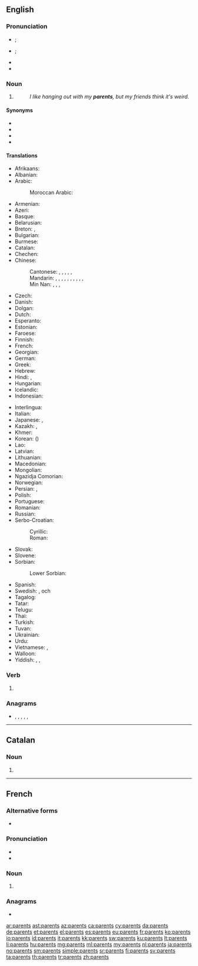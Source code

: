 ==English==

===Pronunciation===
* {{a|GenAm}} {{IPA|/ˈpɛɹənts/|/ˈpæɹənts/|lang=en}}; {{enPR|pârʹ-ənts|părʹ-ənts}}
* {{a|RP}} {{IPA|/ˈpɛəɹənts/|lang=en}}; {{enPR|pârʹ-ənts}}
* {{audio|en-us-parents.ogg|Audio (US)|lang=en}}
* {{audio|En-uk-parents.ogg|Audio (UK)|lang=en}}

===Noun===
{{head|en|noun plural form}}

# {{plural of|parent|lang=en}}
#: ''I like hanging out with my '''parents''', but my friends think it's weird.''

====Synonyms====
* {{l|en|folks}}
* {{l|en|parentals}}
* {{l|en|old fogies}}
* {{l|en|'rents}}

====Translations====
{{trans-top|one's mother and father}}
* Afrikaans: {{t|af|ouers|p}}
* Albanian: {{t+|sq|prind|m-p|alt=prindër}}
* Arabic: {{t|ar|وَالِدَيْن|m-p}} {{qualifier|dual}}
*: Moroccan Arabic: {{t|ary|والْدين|m|tr=wældin}}
* Armenian: {{t+|hy|ծնող|alt=ծնողներ|sc=Armn}}
* Azeri: {{t+|az|valideyn|p}}
* Basque: {{t+|eu|guraso}}
* Belarusian: {{t|be|бацька|m-p|alt=бацькі́}}
* Breton: {{t+|br|tud|p}}, {{t+|br|kerent|p}}
* Bulgarian: {{t+|bg|родител|m-p|alt=роди́тели|sc=Cyrl}}
* Burmese: {{t+|my|မိဘ|sc=Mymr}}
* Catalan: {{t+|ca|pares|m-p}}
* Chechen: {{t-needed|ce}}
* Chinese:
*: Cantonese: {{t|yue|父母|tr=fu6 mou5|sc=Hani}}, {{t|yue|雙親|sc=Hani}}, {{t|yue|双亲|tr=soeng1 can1|sc=Hani}}, {{t|yue|爹娘|tr=de1 noeng4|sc=Hani}}, {{t|yue|爺娘|sc=Hani}}, {{t|yue|爷娘|tr=je4 noeng4|sc=Hani}} {{qualifier|archaic}}
*: Mandarin: {{t+|cmn|父母|tr=fùmǔ|sc=Hani}}, {{t+|cmn|爸媽|sc=Hani}}, {{t|cmn|爸妈|tr=bàmā|sc=Hani}}, {{t|cmn|雙親|sc=Hani}}, {{t+|cmn|双亲|tr=shuāngqīn|sc=Hani}}, {{t+|cmn|怙恃|tr=hùshì|sc=Hani}} {{qualifier|classical}}, {{t+|cmn|爹娘|tr=diēniáng|sc=Hani}}, {{t|cmn|爺娘|sc=Hani}}, {{t|cmn|爷娘|tr=yéniáng|sc=Hani}} {{qualifier|archaic}}, {{t+|cmn|爹媽|sc=Hani}}, {{t+|cmn|爹妈|tr=diēmā|sc=Hani}}
*: Min Nan: {{t+|nan|爸母|tr=pē-bú|sc=Hani}}, {{t+|nan|父母|tr=hū-bió|sc=Hani}}, {{t+|nan|雙親|sc=Hani}}, {{t|nan|双亲|tr=siang-chhin|sc=Hani}}
* Czech: {{t|cs|rodiče|p}}
* Danish: {{t+|da|forældre|c-p}}
* Dolgan: {{t|dlg|төрөппүттэр|tr=töröppütter}}
* Dutch: {{t+|nl|ouders|m-p}}
* Esperanto: {{t|eo|gepatroj|p}}
* Estonian: {{t+|et|vanemad}}
* Faroese: {{t|fo|foreldur|n-p}}
* Finnish: {{t+|fi|vanhemmat|p}}
* French: {{t+|fr|parents|m-p}}
* Georgian: {{t|ka|მშობლები|sc=Geor}}
* German: {{t+|de|Eltern|p}}
* Greek: {{t+|el|γονέας|m-p|alt=γονείς|sc=Grek}}
* Hebrew: {{t|he|הורים|m-p}}
* Hindi: {{t|hi|माता-पिता|p|tr=mātā-pitā|sc=Deva}}, {{t|hi|मां-बाप|p|tr=mā̃-bāp|sc=Deva}}
* Hungarian: {{t+|hu|szülők|p}}
* Icelandic: {{t+|is|foreldrar|m-p}}
* Indonesian: {{t+|id|orangtua}}
{{trans-mid}}
* Interlingua: {{t|ia|parentes}}
* Italian: {{t+|it|genitori|m-p}}
* Japanese: {{t+|ja|両親|tr=りょうしん, ryōshin|sc=Jpan}}, {{t+|ja|父母|tr=ふぼ, fubo|sc=Jpan}}
* Kazakh: {{t+|kk|ата-ана|sc=Cyrl}}, {{t|kk|әке-шеше|sc=Cyrl}}
* Khmer: {{t|km|ឪពុកម្ដាយ|tr=əv puk mdaay|sc=Khmr}}
* Korean: {{t+|ko|부모|sc=Kore}} ({{t+|ko|父母|sc=Kore}})
* Lao: {{t|lo|ພໍ່ແມ່|sc=Laoo}}
* Latvian: {{t|lv|vecāki|m-p}}
* Lithuanian: {{t+|lt|tėvai|m-p}}
* Macedonian: {{t|mk|родител|m-p|alt=родители|sc=Cyrl}}
* Mongolian: {{t|mn|эцэг эх|sc=Cyrl}}
* Ngazidja Comorian: {{t|zdj|wazee|c2}}
* Norwegian: {{t+|no|foreldre|p}}
* Persian: {{t|fa|[[پدر]] [[و]] [[مادر]]|tr=pedar va mâdar|sc=fa-Arab}}, {{t+|fa|والدین|tr=vâlideyn|sc=fa-Arab}}
* Polish: {{t+|pl|rodzice|p}}
* Portuguese: {{t+|pt|pais|m-p}}
* Romanian: {{t+|ro|părinte|m-p|alt=părinți}}
* Russian: {{t+|ru|родитель|alt=роди́тели|m-p}}
* Serbo-Croatian:
*: Cyrillic: {{t|sh|родитељ|p|alt=родитељи}}
*: Roman: {{t+|sh|roditelj|p|alt=roditelji}}
* Slovak: {{t+|sk|rodič|m-p|alt=rodičia}}
* Slovene: {{t|sl|starš|m-p|alt=starši}}
* Sorbian:
*: Lower Sorbian: {{t|dsb|starjejšej|d}}
* Spanish: {{t+|es|padres|m-p}}
* Swedish: {{t+|sv|förälder|alt=föräldrar|p}}, {{t+|sv|mor}} och {{t+|sv|far}}
* Tagalog: {{t+|tl|magulang}}
* Tatar: {{t+|tt|ата-ана|sc=Cyrl}}
* Telugu: {{t+|te|తల్లిదండ్రులు}}
* Thai: {{t|th|พ่อแม่|tr=pôr mâe|sc=Thai}}
* Turkish: {{t+|tr|ebeveyn}}
* Tuvan: {{t|tyv|ада-ие}}
* Ukrainian: {{t+|uk|батько|p|alt=батьки́}}
* Urdu: {{t|ur|ماں باپ|p|tr=mā̃ bāp|sc=ur-Arab}}
* Vietnamese: {{t+|vi|bố mẹ}}, {{t+|vi|cha mẹ}}
* Walloon: {{t+|wa|parints|m-p}}
* Yiddish: {{t|yi|טאַטע־מאַמע|p}}, {{t|yi|עלטערן|p}}, {{t|yi|עלטערנס|p}}
{{trans-bottom}}

===Verb===
{{head|en|verb form}}

# {{en-third-person singular of|parent}}

===Anagrams===
* {{l|en|arpents}}, {{l|en|entraps}}, {{l|en|Napster}}, {{l|en|panters}}, {{l|en|pastern}}, {{l|en|trepans}}

----

==Catalan==

===Noun===
{{ca-noun-form}}

# {{plural of|parent|lang=ca}}
----

==French==

===Alternative forms===
* {{qualifier|archaic}} {{l|fr|parens}}

===Pronunciation===
* {{audio|Fr-parents.ogg|Audio|lang=fr}}
* {{IPA|/paʁɔ̃/|lang=fr}}

===Noun===
{{head|fr|noun plural form|g=m}}

# {{plural of|parent|lang=fr}}

===Anagrams===
* {{l|fr|arpents}}

[[ar:parents]]
[[ast:parents]]
[[az:parents]]
[[ca:parents]]
[[cy:parents]]
[[da:parents]]
[[de:parents]]
[[et:parents]]
[[el:parents]]
[[es:parents]]
[[eu:parents]]
[[fr:parents]]
[[ko:parents]]
[[io:parents]]
[[id:parents]]
[[it:parents]]
[[kk:parents]]
[[sw:parents]]
[[ku:parents]]
[[lt:parents]]
[[li:parents]]
[[hu:parents]]
[[mg:parents]]
[[ml:parents]]
[[my:parents]]
[[nl:parents]]
[[ja:parents]]
[[no:parents]]
[[sm:parents]]
[[simple:parents]]
[[sr:parents]]
[[fi:parents]]
[[sv:parents]]
[[ta:parents]]
[[th:parents]]
[[tr:parents]]
[[zh:parents]]